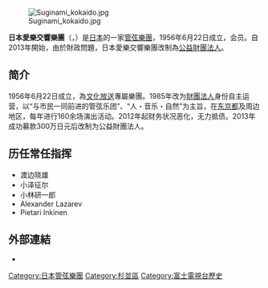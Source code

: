 {{expand japanese|time=2015-11-06T15:37:17+00:00}}
{{unreferenced|time=2015-11-06T15:37:17+00:00}}
[[File:Suginami_kokaido.jpg|thumb]]

'''日本愛樂交響樂團'''（{{lang-ja|日本フィルハーモニー交響楽団}}，{{lang-en|The Japan Philharmonic Orchestra}}）是[[日本|日本]]的一家[[管弦樂團|管弦樂團]]，1956年6月22日成立，{{link-ja|日本管弦乐团联盟|日本オーケストラ連盟}}会员。自2013年開始，由於財政問題，日本愛樂交響樂團改制為[[公益財團法人|公益財團法人]]。

==简介==
1956年6月22日成立，為[[文化放送_(日本)|文化放送]]專屬樂團。1985年改为[[財團法人|財團法人]]身份自主运营，以“与市民一同前进的管弦乐团”、“人・音乐・自然”为主旨，在[[东京都|东京都]]及周边地区，每年进行160余场演出活动。2012年起财务状况恶化，无力抵债。2013年成功募款300万日元后改制为公益財團法人。

==历任常任指挥==
*渡边晓雄
*小泽征尔
*小林研一郎
*Alexander Lazarev
*Pietari Inkinen

== 外部連結 ==
* {{Official|http://www.japanphil.or.jp/}}

[[Category:日本管弦樂團|Category:日本管弦樂團]]
[[Category:杉並區|Category:杉並區]]
[[Category:富士電視台歷史|Category:富士電視台歷史]]